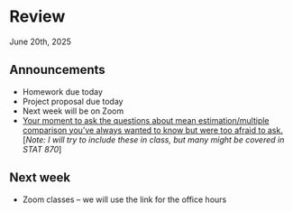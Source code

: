 # Review    
June 20th, 2025  

## Announcements 

- Homework due today  
- Project proposal due today  
- Next week will be on Zoom  
- [Your moment to ask the questions about mean estimation/multiple comparison you've always wanted to know but were too afraid to ask.](https://docs.google.com/forms/d/e/1FAIpQLScxVkuFFT4aB_LEpI_yl-SYSubvgqWJlN2fYkFHN3SUP8sOnQ/viewform?usp=dialog) [*Note: I will try to include these in class, but many might be covered in STAT 870*]

## Next week  

- Zoom classes -- we will use the link for the office hours 

